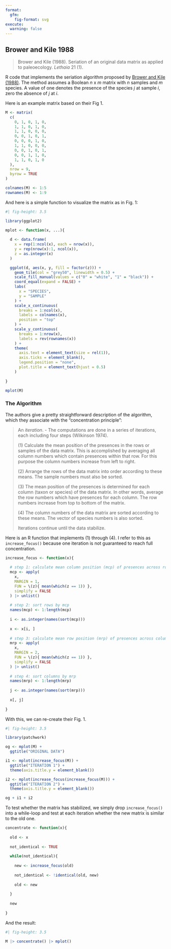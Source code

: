 ```yaml
---
format: 
  gfm: 
    fig-format: svg
execute: 
  warning: false
---
```


## Brower and Kile 1988

> Brower and Kile (1988). Seriation of an original data matrix as applied to paleoecology. 
*Lethaia* 21 (1).

R code that implements the seriation algorithm proposed by [Brower and Kile
(1988)](https://www.idunn.no/doi/full/10.1111/j.1502-3931.1988.tb01756.x). The
method assumes a Boolean $n$ x $m$ matrix with $n$ samples and $m$ species. A
value of one denotes the presence of the species $j$ at sample $i$, zero the
absence of $j$ at $i$.

Here is an example matrix based on their Fig 1.

```r

M <- matrix(
  c(
    0, 1, 0, 1, 0,
    1, 1, 0, 1, 0,
    1, 1, 0, 0, 0,
    0, 0, 1, 0, 1,
    0, 0, 0, 1, 0,
    1, 1, 0, 0, 0,
    0, 0, 1, 0, 1,
    0, 0, 1, 1, 0,
    1, 1, 0, 1, 0
  ), 
  nrow = 9, 
  byrow = TRUE
)

colnames(M) <- 1:5
rownames(M) <- 1:9

```

And here is a simple function to visualize the matrix as in Fig. 1:

```r
#| fig-height: 3.5

library(ggplot2)

mplot <- function(x, ...){
  
  d <- data.frame(
    x = rep(1:ncol(x), each = nrow(x)),
    y = rep(nrow(x):1, ncol(x)),
    z = as.integer(x)
  )

  ggplot(d, aes(x, y, fill = factor(z))) +
    geom_tile(col = "grey50", linewidth = 0.5) +
    scale_fill_manual(values = c("0" = "white", "1" = "black")) +
    coord_equal(expand = FALSE) +
    labs(
      x = "SPECIES",
      y = "SAMPLE"
    ) +
    scale_x_continuous(
      breaks = 1:ncol(x), 
      labels = colnames(x),
      position = "top"
    ) +
    scale_y_continuous(
      breaks = 1:nrow(x), 
      labels = rev(rownames(x))
    ) +
    theme(
      axis.text = element_text(size = rel(1)),
      axis.ticks = element_blank(),
      legend.position = "none",
      plot.title = element_text(hjust = 0.5)
    )
  
}

mplot(M)

```

### The Algorithm

The authors give a pretty straightforward description of the algorithm, which
they associate with the "concentration principle":

> An *iteration*. - The computations are done in a series of iterations, each
> including four steps (Wilkinson 1974).
>
> \(1\) Calculate the mean position of the presences in the rows or samples of
> the data matrix. This is accomplished by averaging all column numbers which
> contain presences within that row. For this purpose the column numbers
> increase from left to right.
>
> \(2\) Arrange the rows of the data matrix into order according to these means.
> The sample numbers must also be sorted.
>
> \(3\) The mean position of the presences is determined for each column (taxon
> or species) of the data matrix. In other words, average the row numbers which
> have presences for each column. The row numbers increase from top to bottom of
> the matrix.
>
> \(4\) The column numbers of the data matrix are sorted according to these
> means. The vector of species numbers is also sorted.
>
> Iterations continue until the data stabilize.

Here is an R function that implements (1) through (4). I refer to this as
`increase_focus()` because one iteration is not guaranteed to reach full
concentration.

```r

increase_focus <- function(x){
  
  # step 1: calculate mean column position (mcp) of presences across rows
  mcp <- apply(
    x, 
    MARGIN = 1, 
    FUN = \(z){ mean(which(z == 1)) }, 
    simplify = FALSE
  ) |> unlist()
  
  # step 2: sort rows by mcp
  names(mcp) <- 1:length(mcp)
  
  i <- as.integer(names(sort(mcp)))
  
  x <- x[i, ]
  
  # step 3: calculate mean row position (mrp) of presences across columns
  mrp <- apply(
    x, 
    MARGIN = 2, 
    FUN = \(z){ mean(which(z == 1)) }, 
    simplify = FALSE
  ) |> unlist()
  
  # step 4: sort columns by mrp
  names(mrp) <- 1:length(mrp)
  
  j <- as.integer(names(sort(mrp)))
  
  x[, j]
  
}

```

With this, we can re-create their Fig. 1.

```r
#| fig-height: 3.5

library(patchwork)

og <- mplot(M) + 
  ggtitle("ORIGINAL DATA")

i1 <- mplot(increase_focus(M)) +
  ggtitle("ITERATION 1") +
  theme(axis.title.y = element_blank())

i2 <- mplot(increase_focus(increase_focus(M))) + 
  ggtitle("ITERATION 2") +
  theme(axis.title.y = element_blank())

og + i1 + i2

```

To test whether the matrix has stabilized, we simply drop `increase_focus()`
into a while-loop and test at each iteration whether the new matrix is similar
to the old one.

```r

concentrate <- function(x){
  
  old <- x
  
  not_identical <- TRUE
  
  while(not_identical){
    
    new <- increase_focus(old)
    
    not_identical <- !identical(old, new)
    
    old <- new
    
  }
  
  new
  
}

```

And the result:

```r
#| fig-height: 3.5

M |> concentrate() |> mplot()

```
